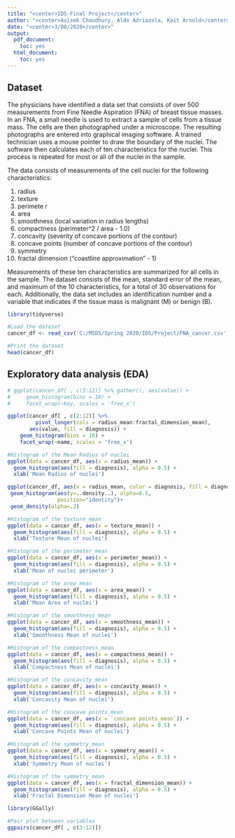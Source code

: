 ---
title: "<center>IDS-Final Project</center>"
author: "<center>Avisek Choudhury, Aldo Adriazola, Kait Arnold</center>"
date: "<center>3/08/2020</center>"
output:
  pdf_document: 
    toc: yes
  html_document: 
    toc: yes
---

## Dataset

The physicians have identified a data set that consists of over 500 measurements from Fine Needle Aspiration (FNA) of breast tissue masses. In an FNA, a small needle is used to extract a sample of cells from a tissue mass. The cells are then photographed under a microscope. The resulting photographs are entered into graphical imaging software. A trained technician uses a mouse pointer to draw the boundary of the nuclei. The software then calculates each of ten characteristics for the nuclei. This process is repeated for most or all of the nuclei in the sample.

The data consists of measurements of the cell nuclei for the following characteristics: 

1. radius 
2. texture 
3. perimete r
4. area 
5. smoothness (local variation in radius lengths) 
6. compactness (perimeter^2 / area - 1.0) 
7. concavity (severity of concave portions of the contour) 
8. concave points (number of concave portions of the contour) 
9. symmetry 
10. fractal dimension ("coastline approximation" - 1) 

Measurements of these ten characteristics are summarized for all cells in the sample. The dataset consists of the mean, standard error of the mean, and maximum of the 10 characteristics, for a total of 30 observations for each. Additionally, the data set includes an identification number and a variable that indicates if the tissue mass is malignant (M) or benign (B).

```{r readCSV, warning=FALSE, error=TRUE, message=FALSE}
library(tidyverse)

#Load the dataset
cancer_df <- read_csv('C:/MSDS/Spring 2020/IDS/Project/FNA_cancer.csv')

#Print the dataset
head(cancer_df)
```

## Exploratory data analysis (EDA)

```{r combHist, warning=FALSE, error=TRUE, message=FALSE}

# ggplot(cancer_df[ , c(3:12)] %>% gather(), aes(value)) + 
#     geom_histogram(bins = 10) + 
#     facet_wrap(~key, scales = 'free_x')

ggplot(cancer_df[ , c(2:12)] %>% 
         pivot_longer(cols = radius_mean:fractal_dimension_mean), 
       aes(value, fill = diagnosis)) + 
    geom_histogram(bins = 10) + 
    facet_wrap(~name, scales = 'free_x')

```

```{r hist1, warning=FALSE, error=TRUE, message=FALSE}
#Histogram of the Mean Radius of nuclei
ggplot(data = cancer_df, aes(x = radius_mean)) + 
  geom_histogram(aes(fill = diagnosis), alpha = 0.5) +
  xlab('Mean Radius of nuclei') 

ggplot(cancer_df, aes(x = radius_mean, color = diagnosis, fill = diagnosis)) + 
 geom_histogram(aes(y=..density..), alpha=0.5, 
                position="identity")+
 geom_density(alpha=.2)
```


```{r hist2, warning=FALSE, error=TRUE, message=FALSE}
#Histogram of the texture_mean
ggplot(data = cancer_df, aes(x = texture_mean)) + 
  geom_histogram(aes(fill = diagnosis), alpha = 0.5) +
  xlab('Texture Mean of nuclei') 
```

```{r hist3, warning=FALSE, error=TRUE, message=FALSE}
#Histogram of the perimeter_mean
ggplot(data = cancer_df, aes(x = perimeter_mean)) + 
  geom_histogram(aes(fill = diagnosis), alpha = 0.5) +
  xlab('Mean of nuclei perimeter') 
```


```{r hist4, warning=FALSE, error=TRUE, message=FALSE}
#Histogram of the area_mean
ggplot(data = cancer_df, aes(x = area_mean)) + 
  geom_histogram(aes(fill = diagnosis), alpha = 0.5) +
  xlab('Mean Area of nuclei') 
```

```{r hist5, warning=FALSE, error=TRUE, message=FALSE}
#Histogram of the smoothness_mean
ggplot(data = cancer_df, aes(x = smoothness_mean)) + 
  geom_histogram(aes(fill = diagnosis), alpha = 0.5) +
  xlab('Smoothness Mean of nuclei') 
```

```{r hist6, warning=FALSE, error=TRUE, message=FALSE}
#Histogram of the compactness_mean
ggplot(data = cancer_df, aes(x = compactness_mean)) + 
  geom_histogram(aes(fill = diagnosis), alpha = 0.5) +
  xlab('Compactness Mean of nuclei') 
```

```{r hist7, warning=FALSE, error=TRUE, message=FALSE}
#Histogram of the concavity_mean
ggplot(data = cancer_df, aes(x = concavity_mean)) + 
  geom_histogram(aes(fill = diagnosis), alpha = 0.5) +
  xlab('Concavity Mean of nuclei') 
```

```{r hist8, warning=FALSE, error=TRUE, message=FALSE}
#Histogram of the concave points_mean
ggplot(data = cancer_df, aes(x = `concave points_mean`)) + 
  geom_histogram(aes(fill = diagnosis), alpha = 0.5) +
  xlab('Concave Points Mean of nuclei') 
```

```{r hist9, warning=FALSE, error=TRUE, message=FALSE}
#Histogram of the symmetry_mean
ggplot(data = cancer_df, aes(x = symmetry_mean)) + 
  geom_histogram(aes(fill = diagnosis), alpha = 0.5) +
  xlab('Symmetry Mean of nuclei') 
```

```{r hist10, warning=FALSE, error=TRUE, message=FALSE}
#Histogram of the symmetry_mean
ggplot(data = cancer_df, aes(x = fractal_dimension_mean)) + 
  geom_histogram(aes(fill = diagnosis), alpha = 0.5) +
  xlab('Fractal Dimension Mean of nuclei') 
```

```{r ggally, warning=FALSE, error=TRUE, message=FALSE}
library(GGally)

#Pair plot between variables
ggpairs(cancer_df[ , c(3:12)])
```
